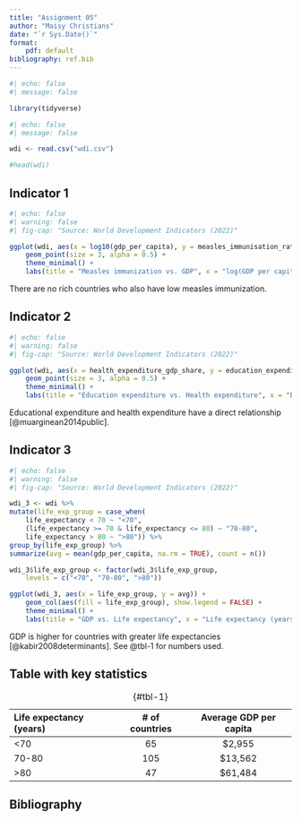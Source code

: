 ---
title: "Assignment 05"
author: "Maisy Christians"
date: "`r Sys.Date()`"
format: 
    pdf: default
bibliography: ref.bib
---

```{r}
#| echo: false
#| message: false

library(tidyverse)
```

```{r}
#| echo: false
#| message: false

wdi <- read.csv("wdi.csv")

#head(wdi)
```


## Indicator 1

```{r}
#| echo: false
#| warning: false
#| fig-cap: "Source: World Development Indicators (2022)"

ggplot(wdi, aes(x = log10(gdp_per_capita), y = measles_immunisation_rate)) +
    geom_point(size = 3, alpha = 0.5) +
    theme_minimal() +
    labs(title = "Measles immunization vs. GDP", x = "log(GDP per capita)", y = "Measles immunization rate")
```

There are no rich countries who also have low measles immunization.



## Indicator 2

```{r}
#| echo: false
#| warning: false
#| fig-cap: "Source: World Development Indicators (2022)"

ggplot(wdi, aes(x = health_expenditure_gdp_share, y = education_expenditure_gdp_share)) +
    geom_point(size = 3, alpha = 0.5) +
    theme_minimal() +
    labs(title = "Education expenditure vs. Health expenditure", x = "Education expenditure (GDP %)", y = "Health expenditure (GDP %)")
```

Educational expenditure and health expenditure have a direct relationship [@muarginean2014public].


## Indicator 3

```{r}
#| echo: false
#| warning: false
#| fig-cap: "Source: World Development Indicators (2022)"

wdi_3 <- wdi %>%
mutate(life_exp_group = case_when(
    life_expectancy < 70 ~ "<70",
    (life_expectancy >= 70 & life_expectancy <= 80) ~ "70-80",
    life_expectancy > 80 ~ ">80")) %>%
group_by(life_exp_group) %>%
summarize(avg = mean(gdp_per_capita, na.rm = TRUE), count = n())

wdi_3$life_exp_group <- factor(wdi_3$life_exp_group,
    levels = c("<70", "70-80", ">80"))

ggplot(wdi_3, aes(x = life_exp_group, y = avg)) +
    geom_col(aes(fill = life_exp_group), show.legend = FALSE) +
    theme_minimal() +
    labs(title = "GDP vs. Life expectancy", x = "Life expectancy (years)", y = "Average GDP per capita")
```

GDP is higher for countries with greater life expectancies [@kabir2008determinants].
See @tbl-1 for numbers used.


## Table with key statistics

|Life expectancy (years) | # of countries| Average GDP per capita |
|:---|:-----:|:-------:|
|<70| 65|$2,955|
|70-80|105|$13,562|
|>80|47|$61,484|
: {#tbl-1}


## Bibliography